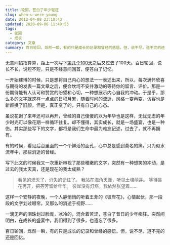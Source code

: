 ```yaml
---
title: 轮回，苍白了年少轻狂
slug: when-u-were-young
date: 2012-04-08 23:10:43
updated: 2020-09-06 11:49:53
tags:
  - 轮回
  - 成长
category: 文章
summary: 百日轮回，烁然一瞬，有的只是成长的记录和曾经的感悟。但，说不尽，道不完的还是回忆。
---
```


无意间掐指算算，距上一次写下[第几个100天](/one-hundred-days/)之后又过去了100天。百日轮回，说长不长，说短不短，只是不经意间回首，便苍白了记忆。

一开始建博的时候，只是想将自己内心的想法一一表述出来，所以，每次满怀欣喜与期待的发表一篇文章之后，便会坎坷不安并激动的等待你的留言、评价。那是一份期待能有人认可和赞赏的盼望和心切，一种想展示内心自我的冲动。于是乎，那么多的文字就这样一点点的日积月累，随着时间的流逝，风格一变再变，访客也是新颜换了旧颜。但是，真正变了的，只有自己的心态。

虽说花谢了来年还可以再开，曾经的自己傻傻的以为年华也是这样，无忧无虑的年少时光可以像花期一样循环往复。却不懂得，其实成长，就是一场盛宴，也是一种伤。其实那些写下的文字，都将是我们生命中最为难忘记述，过去了，就不再拥有。

有的时候，看见后台里面的一个个鲜活的面孔，心中总是感到莫名的痛。只为似水流年中，那些消逝的曾经。

写下此文的时候我又一次重新审视了那些稚嫩的文字，突然有一种想笑的冲动，是过去的我太天真，还是现在的我太成熟？

> 看见的熄灭了，消失的记住了。
> 我站在海角天涯，听见土壤萌芽。
> 等待昙花再开，把芬芳留给年华。
> 彼岸没有灯塔，我依然张望着……

这样一个安静的夜晚，一个人静悄悄的听着王菲的《彼岸花》，心情起伏，那一段段的文字划过眼帘，又那么的消逝于视野……

一滴无声的泪珠划过脸庞，冰冷的，混合着苦涩，苍白了昔日的少年痴狂。突然间明白，在成长的盛宴中，我们得到了很多，也遗忘了很多。

百日轮回，烁然一瞬，有的只是成长的记录和曾经的感悟。但，说不尽，道不完的还是回忆。
